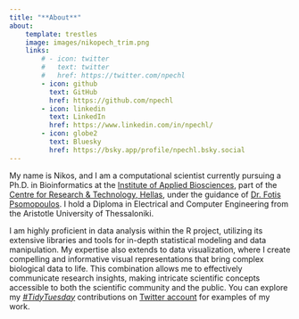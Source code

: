 ```yaml
---
title: "**About**" 
about: 
    template: trestles 
    image: images/nikopech_trim.png 
    links: 
        # - icon: twitter 
        #   text: twitter 
        #   href: https://twitter.com/npechl
        - icon: github 
          text: GitHub 
          href: https://github.com/npechl
        - icon: linkedin
          text: LinkedIn 
          href: https://www.linkedin.com/in/npechl/
        - icon: globe2 
          text: Bluesky 
          href: https://bsky.app/profile/npechl.bsky.social
---
```


My name is Nikos, and I am a computational scientist currently pursuing a Ph.D. in Bioinformatics at the [Institute of Applied Biosciences](https://inab.certh.gr/), part of the [Centre for Research & Technology, Hellas](https://www.certh.gr/root.en.aspx), under the guidance of [Dr. Fotis Psomopoulos](https://fpsom.github.io/). I hold a Diploma in Electrical and Computer Engineering from the Aristotle University of Thessaloniki.

I am highly proficient in data analysis within the R project, utilizing its extensive libraries and tools for in-depth statistical modeling and data manipulation. My expertise also extends to data visualization, where I create compelling and informative visual representations that bring complex biological data to life. This combination allows me to effectively communicate research insights, making intricate scientific concepts accessible to both the scientific community and the public. You can explore my [*#TidyTuesday*](https://github.com/rfordatascience/tidytuesday) contributions on [Twitter account](https://twitter.com/npechl) for examples of my work.

